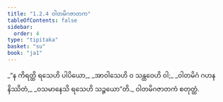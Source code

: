 ```yaml
---
title: "1.2.4 ဝါတမိဂဇာတက"
tableOfContents: false
sidebar:
  order: 4
type: "tipitaka"
basket: "su"
book: "ja1"
---
```



<DynamicBreadcrumb />

<Division number="14" book="ja1" e="ch" v="22" p="4">

<Paragraph number="30" type="verses" book="ja1">
_“န ကိရတ္ထိ ရသေဟိ ပါပိယော,_  
_အာဝါသေဟိ ဝ သန္ထဝေဟိ ဝါ;_  
_ဝါတမိဂံ ဂဟနနိဿိတံ,_  
_ဝသမာနေသိ ရသေဟိ သဉ္ဇယော”တိ._  


</Paragraph>
</Division>

<Paragraph number="31" type="center" book="ja1">
ဝါတမိဂဇာတကံ စတုတ္ထံ.
</Paragraph>